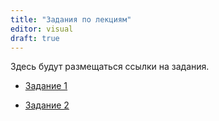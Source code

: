 ```yaml
---
title: "Задания по лекциям"
editor: visual
draft: true
---
```


Здесь будут размещаться ссылки на задания.

-   [Задание 1](task1.qmd)

-   [Задание 2](task2.qmd)
